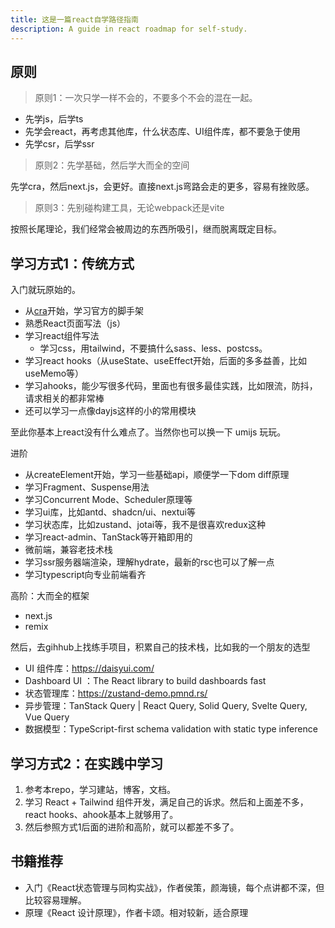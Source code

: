 ```yaml
---
title: 这是一篇react自学路径指南
description: A guide in react roadmap for self-study.
---
```



## 原则

> 原则1：一次只学一样不会的，不要多个不会的混在一起。

- 先学js，后学ts
- 先学会react，再考虑其他库，什么状态库、UI组件库，都不要急于使用
- 先学csr，后学ssr

> 原则2：先学基础，然后学大而全的空间

先学cra，然后next.js，会更好。直接next.js弯路会走的更多，容易有挫败感。

> 原则3：先别碰构建工具，无论webpack还是vite

按照长尾理论，我们经常会被周边的东西所吸引，继而脱离既定目标。

## 学习方式1：传统方式

入门就玩原始的。

- 从[cra](https://create-react-app.dev/)开始，学习官方的脚手架
- 熟悉React页面写法（js）
- 学习react组件写法
  - 学习css，用tailwind，不要搞什么sass、less、postcss。
- 学习react hooks（从useState、useEffect开始，后面的多多益善，比如useMemo等）
- 学习ahooks，能少写很多代码，里面也有很多最佳实践，比如限流，防抖，请求相关的都非常棒
- 还可以学习一点像dayjs这样的小的常用模块

至此你基本上react没有什么难点了。当然你也可以换一下 umijs 玩玩。

进阶

- 从createElement开始，学习一些基础api，顺便学一下dom diff原理
- 学习Fragment、Suspense用法
- 学习Concurrent Mode、Scheduler原理等
- 学习ui库，比如antd、shadcn/ui、nextui等
- 学习状态库，比如zustand、jotai等，我不是很喜欢redux这种
- 学习react-admin、TanStack等开箱即用的
- 微前端，兼容老技术栈
- 学习ssr服务器端渲染，理解hydrate，最新的rsc也可以了解一点
- 学习typescript向专业前端看齐


高阶：大而全的框架

- next.js
- remix

然后，去gihhub上找练手项目，积累自己的技术栈，比如我的一个朋友的选型

- UI 组件库：https://daisyui.com/
- Dashboard UI ：The React library to build dashboards fast
- 状态管理库：https://zustand-demo.pmnd.rs/
- 异步管理：TanStack Query | React Query, Solid Query, Svelte Query, Vue Query
- 数据模型：TypeScript-first schema validation with static type inference

## 学习方式2：在实践中学习

1. 参考本repo，学习建站，博客，文档。
1. 学习 React + Tailwind 组件开发，满足自己的诉求。然后和上面差不多，react hooks、ahook基本上就够用了。
1. 然后参照方式1后面的进阶和高阶，就可以都差不多了。

## 书籍推荐

- 入门《React状态管理与同构实战》，作者侯策，颜海镜，每个点讲都不深，但比较容易理解。
- 原理《React 设计原理》，作者卡颂。相对较新，适合原理
